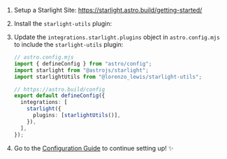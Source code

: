 
<Steps>

1.  Setup a Starlight Site: https://starlight.astro.build/getting-started/

2.  Install the `starlight-utils` plugin:

    <PackageManagers pkg="@lorenzo_lewis/starlight-utils" />

3.  Update the `integrations.starlight.plugins` object in `astro.config.mjs` to include the `starlight-utils` plugin:

    ```ts ins={4, 10}
    // astro.config.mjs
    import { defineConfig } from "astro/config";
    import starlight from "@astrojs/starlight";
    import starlightUtils from "@lorenzo_lewis/starlight-utils";

    // https://astro.build/config
    export default defineConfig({
      integrations: [
        starlight({
          plugins: [starlightUtils()],
        }),
      ],
    });
    ```

4.  Go to the [Configuration Guide](/configuration) to continue setting up! ✨

</Steps>
